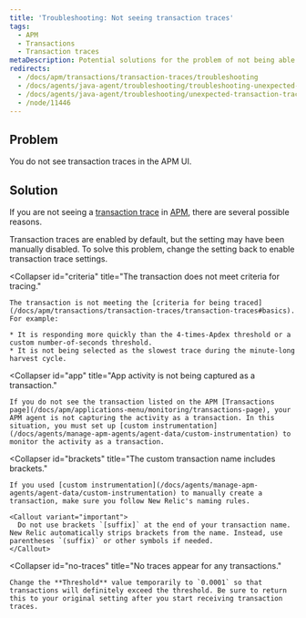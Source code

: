 ```yaml
---
title: 'Troubleshooting: Not seeing transaction traces'
tags:
  - APM
  - Transactions
  - Transaction traces
metaDescription: Potential solutions for the problem of not being able to find transaction traces in APM.
redirects:
  - /docs/apm/transactions/transaction-traces/troubleshooting
  - /docs/agents/java-agent/troubleshooting/troubleshooting-unexpected-transaction-traces
  - /docs/agents/java-agent/troubleshooting/unexpected-transaction-traces-java
  - /node/11446
---
```


## Problem

You do not see transaction traces in the APM UI.

## Solution

If you are not seeing a [transaction trace](/docs/apm/transactions/transaction-traces/transaction-traces) in [APM](/docs/apm/new-relic-apm/getting-started/welcome-new-relic-apm), there are several possible reasons.

<CollapserGroup>
  <Collapser
    id="disabled"
    title="Transaction tracing was disabled."
  >
    Transaction traces are enabled by default, but the setting may have been manually disabled. To solve this problem, change the setting back to enable transaction trace settings.
  </Collapser>

  <Collapser
    id="criteria"
    title="The transaction does not meet criteria for tracing."
  >
    The transaction is not meeting the [criteria for being traced](/docs/apm/transactions/transaction-traces/transaction-traces#basics). For example:

    * It is responding more quickly than the 4-times-Apdex threshold or a custom number-of-seconds threshold.
    * It is not being selected as the slowest trace during the minute-long harvest cycle.
  </Collapser>

  <Collapser
    id="app"
    title="App activity is not being captured as a transaction."
  >
    If you do not see the transaction listed on the APM [Transactions page](/docs/apm/applications-menu/monitoring/transactions-page), your APM agent is not capturing the activity as a transaction. In this situation, you must set up [custom instrumentation](/docs/agents/manage-apm-agents/agent-data/custom-instrumentation) to monitor the activity as a transaction.
  </Collapser>

  <Collapser
    id="brackets"
    title="The custom transaction name includes brackets."
  >
    If you used [custom instrumentation](/docs/agents/manage-apm-agents/agent-data/custom-instrumentation) to manually create a transaction, make sure you follow New Relic's naming rules.

    <Callout variant="important">
      Do not use brackets `[suffix]` at the end of your transaction name. New Relic automatically strips brackets from the name. Instead, use parentheses `(suffix)` or other symbols if needed.
    </Callout>
  </Collapser>

  <Collapser
    id="no-traces"
    title="No traces appear for any transactions."
  >
    Change the **Threshold** value temporarily to `0.0001` so that transactions will definitely exceed the threshold. Be sure to return this to your original setting after you start receiving transaction traces.
  </Collapser>
</CollapserGroup>
